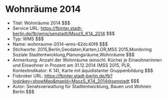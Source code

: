 # Wohnräume 2014
- Titel: Wohnräume 2014 $$$
- Service URL: https://fbinter.stadt-berlin.de/fb/wms/senstadt/MsozS_K14_2014 $$$
- Typ: WMS $$$
- Name: wohnraume-2014-wms-62dc40f8 $$$
- Stichworte: 2015,Berlin,Geodaten,Karten,LOR,MSS 2015,Monitoring Soziale Stadtentwicklung,Planungsräume,Wohnräume $$$
- Anmerkung: Anzahl der Wohnräume (einschl. Küche) je Einwohnerinnen und Einwohner in Prozent am 31.12.2014 (MSS 2015, PLR, Kontextindikator: K 14), Karte mit äquidistanter Gruppenbildung $$$
- Fisbroker URL: https://fbinter.stadt-berlin.de/fb?loginkey=showMap&mapId=MsozS_K14_2014@senstadt $$$
- Autor: Senatsverwaltung für Stadtentwicklung, Bauen und Wohnen Berlin $$$

